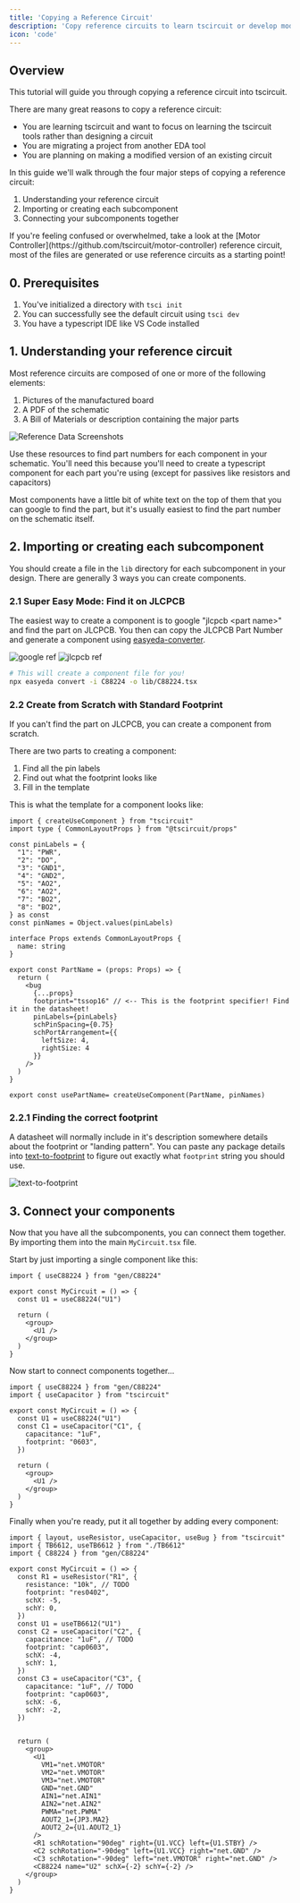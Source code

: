 ```yaml
---
title: 'Copying a Reference Circuit'
description: 'Copy reference circuits to learn tscircuit or develop modified designs'
icon: 'code'
---
```


## Overview

This tutorial will guide you through copying a reference circuit into tscircuit.

There are many great reasons to copy a reference circuit:
- You are learning tscircuit and want to focus on learning the tscircuit tools
  rather than designing a circuit
- You are migrating a project from another EDA tool
- You are planning on making a modified version of an existing circuit

In this guide we'll walk through the four major steps of copying a reference
circuit:

1. Understanding your reference circuit
2. Importing or creating each subcomponent
3. Connecting your subcomponents together

<Tip>
  If you're feeling confused or overwhelmed, take a look at the [Motor Controller](https://github.com/tscircuit/motor-controller) reference circuit, most of the files are generated or use reference circuits as a starting point!
</Tip>

## 0. Prerequisites

1. You've initialized a directory with `tsci init`
2. You can successfully see the default circuit using `tsci dev`
3. You have a typescript IDE like VS Code installed


## 1. Understanding your reference circuit

Most reference circuits are composed of one or more of the following elements:

1. Pictures of the manufactured board
2. A PDF of the schematic
3. A Bill of Materials or description containing the major parts

![Reference Data Screenshots](/images/reference-circuit/Board%20Images_Schematic_BOM.jpg)

Use these resources to find part numbers for each component in your schematic.
You'll need this because you'll need to create a typescript component for each
part you're using (except for passives like resistors and capacitors)

<Tip>
  Most components have a little bit of white text on the top of them that you
  can google to find the part, but it's usually easiest to find the part number
  on the schematic itself.
</Tip>

## 2. Importing or creating each subcomponent

You should create a file in the `lib` directory for each subcomponent in your
design. There are generally 3 ways you can create components.

### 2.1 Super Easy Mode: Find it on JLCPCB

The easiest way to create a component is to google "jlcpcb &lt;part name>" and
find the part on JLCPCB. You then can copy the JLCPCB Part Number and generate
a component using [easyeda-converter](https://github.com/tscircuit/easyeda-converter).

![google ref](/images/reference-circuit/jlcpcb-google.png)
![jlcpcb ref](/images/reference-circuit/jlcpcb-part-number.png)

```bash
# This will create a component file for you!
npx easyeda convert -i C88224 -o lib/C88224.tsx
```


### 2.2 Create from Scratch with Standard Footprint

If you can't find the part on JLCPCB, you can create a component from scratch.

There are two parts to creating a component:

1. Find all the pin labels
2. Find out what the footprint looks like
3. Fill in the template


This is what the template for a component looks like:

```tsx
import { createUseComponent } from "tscircuit"
import type { CommonLayoutProps } from "@tscircuit/props"

const pinLabels = {
  "1": "PWR",
  "2": "DO",
  "3": "GND1",
  "4": "GND2",
  "5": "AO2",
  "6": "AO2",
  "7": "BO2",
  "8": "BO2",
} as const
const pinNames = Object.values(pinLabels)

interface Props extends CommonLayoutProps {
  name: string
}

export const PartName = (props: Props) => {
  return (
    <bug
      {...props}
      footprint="tssop16" // <-- This is the footprint specifier! Find it in the datasheet!
      pinLabels={pinLabels}
      schPinSpacing={0.75}
      schPortArrangement={{
        leftSize: 4,
        rightSize: 4
      }}
    />
  )
}

export const usePartName= createUseComponent(PartName, pinNames)
```

### 2.2.1 Finding the correct footprint

A datasheet will normally include in it's description somewhere details about
the footprint or "landing pattern". You can paste any package details into
[text-to-footprint](https://text-to-footprint.tscircuit.com) to figure out
exactly what `footprint` string you should use.


![text-to-footprint](/images/reference-circuit/text-to-footprint.png)


## 3. Connect your components

Now that you have all the subcomponents, you can connect them together. By
importing them into the main `MyCircuit.tsx` file.

Start by just importing a single component like this:

```tsx
import { useC88224 } from "gen/C88224"

export const MyCircuit = () => {
  const U1 = useC88224("U1")

  return (
    <group>
      <U1 />
    </group>
  )
}
```

Now start to connect components together...

```tsx
import { useC88224 } from "gen/C88224"
import { useCapacitor } from "tscircuit"

export const MyCircuit = () => {
  const U1 = useC88224("U1")
  const C1 = useCapacitor("C1", {
    capacitance: "1uF",
    footprint: "0603",
  })

  return (
    <group>
      <U1 />
    </group>
  )
}
```


Finally when you're ready, put it all together by adding every component:

```tsx
import { layout, useResistor, useCapacitor, useBug } from "tscircuit"
import { TB6612, useTB6612 } from "./TB6612"
import { C88224 } from "gen/C88224"

export const MyCircuit = () => {
  const R1 = useResistor("R1", {
    resistance: "10k", // TODO
    footprint: "res0402",
    schX: -5,
    schY: 0,
  })
  const U1 = useTB6612("U1")
  const C2 = useCapacitor("C2", {
    capacitance: "1uF", // TODO
    footprint: "cap0603",
    schX: -4,
    schY: 1,
  })
  const C3 = useCapacitor("C3", {
    capacitance: "1uF", // TODO
    footprint: "cap0603",
    schX: -6,
    schY: -2,
  })


  return (
    <group>
      <U1
        VM1="net.VMOTOR"
        VM2="net.VMOTOR"
        VM3="net.VMOTOR"
        GND="net.GND"
        AIN1="net.AIN1"
        AIN2="net.AIN2"
        PWMA="net.PWMA"
        AOUT2_1={JP3.MA2}
        AOUT2_2={U1.AOUT2_1}
      />
      <R1 schRotation="90deg" right={U1.VCC} left={U1.STBY} />
      <C2 schRotation="-90deg" left={U1.VCC} right="net.GND" />
      <C3 schRotation="-90deg" left="net.VMOTOR" right="net.GND" />
      <C88224 name="U2" schX={-2} schY={-2} />
    </group>
  )
}
```